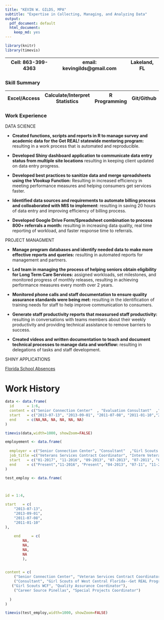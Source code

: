 ```yaml
---
title: "KEVIN W. GILDS, MPA"
subtitle: "Expertise in Collecting, Managing, and Analyzing Data"
output:
  pdf_document: default
  html_document:
    keep_md: yes
---
```


```r
library(knitr)
library(timevis)
```


Cell: 863-399-4363  | email: kevingilds@gmail.com  | Lakeland, FL 
------------- | -------------                      |--------------
      

### Skill Summary

Excel/Access|Calculate/Interpret Statistics|R Programming | Git/Github | SQL
-----------| ---|--------------|-----------|--------------|------------|

### Work Experience


DATA SCIENCE


* **Created functions, scripts and reports in R to manage survey and academic data for the Get REAL! statewide mentoring program:** resulting in a work process that is automated and reproducible.

* **Developed Shiny dashboard application to communicate data entry status from multiple site locations** resulting in keeping client updated on data entry progress. 


* **Developed best practices to sanitize data and merge spreadsheets using the Vlookup Function:** Resulting in increased efficiency in meeting performance measures and helping consumers get services faster.

* **Identified data sources and requirements to automate billing process and colloaborated with MIS to implement**: resulting in saving 20 hours of data entry and improving efficiency of billing process.     


* **Developed Google Drive Form/Spreadsheet combination to process 800+ referrals a month:** resulting in increasing data quality,  real time reporting of workload, and faster response time to referrals.
   



PROJECT MANAGMENT

* **Manage program databases and identify needed data to make more effective reports and queries:** resulting in automated reports for management and partners.

* **Led team in managing the process of helping seniors obtain eligibility for Long Term Care Services:** assigned workloads, set milestones, and monitored progress of monthly releases, resulting in achieving performance measures every month over 2 years.

* **Monitored phone calls and staff documentation to ensure quality assurance standards were being met:** resulting in the identification of training needs for staff to help improve communication to consumers.

* **Generate staff productivity reports that measursed staff productivity:** resulting in conversations with teams members about their weekly productivity and providing technical assistance to remove barriers to success.

* **Created videos and written documentation to teach and document technical processes to manage data and workflow:** resulting in delegations of tasks and staff development.


SHINY APPLICATIONS

[Florida School Absences](https://tidydatabykwg57.shinyapps.io/flabsences/)



# Work History

```r
data <- data.frame(
  id      = 1:6,
  content = c("Senior Connection Center"  , "Evaluation Consultant"  ,"Girl Scouts of WCF", "Career Source Pinellas", "Cby25 Initiative", "Camelot Community Care"),
  start   = c("2013-07-13", "2013-09-01", "2011-07-08", "2011-01-10","2010-01-08", "2007-04-07" ),
  end     = c(NA,NA, NA, NA, NA, NA)
)

timevis(data,width=1000, showZoom=FALSE)
```


```r
employement <- data.frame(
  
  employer = c("Senior Connection Center", "Consultant"  ,"Girl Scouts of WCF", "Career Source Pinellas", "Cby25 Initiative", "Camelot Community Care"),
  job_title =c("Veterans Services Contract Coordinator", "Interm Veteran Services Contract Coordinator", "Long Term Care services Coordinaotr",  "Quality Assurance Coordinator", "Special Projects Coordinator", "Quality Assurance and Data Specialist", "Quality Assurance and Data Specialist"),
  start   = c("01-2017", "11-2016", "09-2013", "07-2013", "07-2011", "01-2011", "01-2010", "04-2010" ),
  end     = c("Present","11-2016", "Present", "04-2013", "07-11", "11-2010")
)
```


```r

test_employ <- data.frame(
	


id = 1:4,

start   = c(
	"2013-07-13", 
	"2013-09-01", 
	"2011-07-08", 
	"2011-01-10"
),
  
	end     = c(
		NA,
		NA, 
		NA, 
		NA
		),
  

content = c(
    ("Senior Connection Center", "Veteran Services Contract Coordinator", "Interm Veteran Services Contract Coordinator"),
    ("Consultant", "Girl Scouts of West Central Florida--Get REAL Program"),
   ("Girl Scouts WCF", "Quality Assurance Coordinator"),
    ("Career Source Pinellas", "Special Projects Coordinator")
    
  )
)

timevis(test_employ,width=1000, showZoom=FALSE)
```


